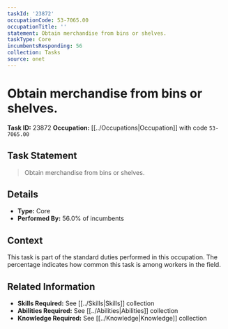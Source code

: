 ```yaml
---
taskId: '23872'
occupationCode: 53-7065.00
occupationTitle: ''
statement: Obtain merchandise from bins or shelves.
taskType: Core
incumbentsResponding: 56
collection: Tasks
source: onet
---
```

# Obtain merchandise from bins or shelves.

**Task ID:** 23872
**Occupation:** [[../Occupations|Occupation]] with code `53-7065.00`

## Task Statement

> Obtain merchandise from bins or shelves.

## Details

- **Type:** Core
- **Performed By:** 56.0% of incumbents

## Context

This task is part of the standard duties performed in this occupation. The percentage indicates how common this task is among workers in the field.

## Related Information

- **Skills Required:** See [[../Skills|Skills]] collection
- **Abilities Required:** See [[../Abilities|Abilities]] collection
- **Knowledge Required:** See [[../Knowledge|Knowledge]] collection
